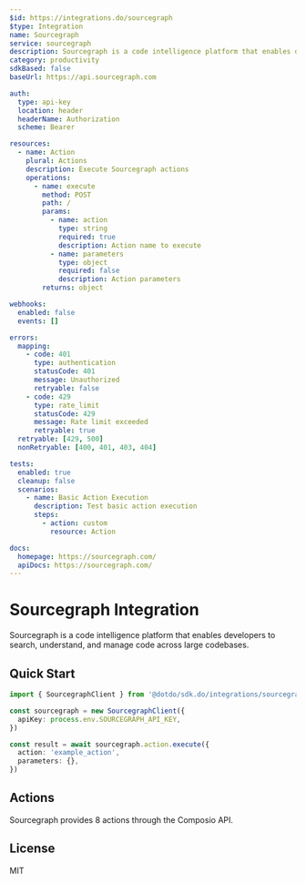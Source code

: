 ```yaml
---
$id: https://integrations.do/sourcegraph
$type: Integration
name: Sourcegraph
service: sourcegraph
description: Sourcegraph is a code intelligence platform that enables developers to search, understand, and manage code across large codebases.
category: productivity
sdkBased: false
baseUrl: https://api.sourcegraph.com

auth:
  type: api-key
  location: header
  headerName: Authorization
  scheme: Bearer

resources:
  - name: Action
    plural: Actions
    description: Execute Sourcegraph actions
    operations:
      - name: execute
        method: POST
        path: /
        params:
          - name: action
            type: string
            required: true
            description: Action name to execute
          - name: parameters
            type: object
            required: false
            description: Action parameters
        returns: object

webhooks:
  enabled: false
  events: []

errors:
  mapping:
    - code: 401
      type: authentication
      statusCode: 401
      message: Unauthorized
      retryable: false
    - code: 429
      type: rate_limit
      statusCode: 429
      message: Rate limit exceeded
      retryable: true
  retryable: [429, 500]
  nonRetryable: [400, 401, 403, 404]

tests:
  enabled: true
  cleanup: false
  scenarios:
    - name: Basic Action Execution
      description: Test basic action execution
      steps:
        - action: custom
          resource: Action

docs:
  homepage: https://sourcegraph.com/
  apiDocs: https://sourcegraph.com/
---
```


# Sourcegraph Integration

Sourcegraph is a code intelligence platform that enables developers to search, understand, and manage code across large codebases.

## Quick Start

```typescript
import { SourcegraphClient } from '@dotdo/sdk.do/integrations/sourcegraph'

const sourcegraph = new SourcegraphClient({
  apiKey: process.env.SOURCEGRAPH_API_KEY,
})

const result = await sourcegraph.action.execute({
  action: 'example_action',
  parameters: {},
})
```

## Actions

Sourcegraph provides 8 actions through the Composio API.

## License

MIT
